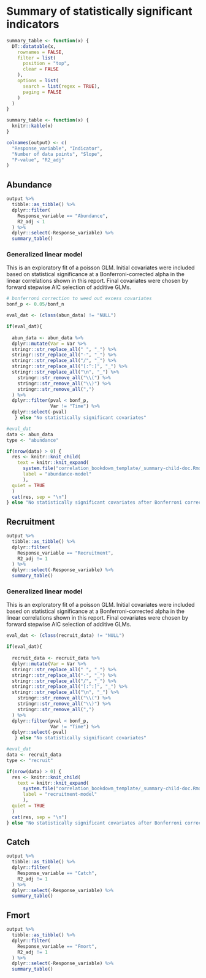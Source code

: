 # Summary of statistically significant indicators

```r
summary_table <- function(x) {
  DT::datatable(x,
    rownames = FALSE,
    filter = list(
      position = "top",
      clear = FALSE
    ),
    options = list(
      search = list(regex = TRUE),
      paging = FALSE
    )
  )
}
```

```r
summary_table <- function(x) {
  knitr::kable(x)
}
```

```r
colnames(output) <- c(
  "Response_variable", "Indicator",
  "Number of data points", "Slope",
  "P-value", "R2_adj"
)
```

## Abundance
```r
output %>%
  tibble::as_tibble() %>%
  dplyr::filter(
    Response_variable == "Abundance",
    R2_adj < 1
  ) %>%
  dplyr::select(-Response_variable) %>%
  summary_table()
```

### Generalized linear model

This is an exploratory fit of a poisson GLM. Initial covariates were included based on statistical significance at a Bonferroni-corrected alpha in the linear correlations shown in this report. Final covariates were chosen by forward stepwise AIC selection of additive GLMs.

```r
# bonferroni correction to weed out excess covariates
bonf_p <- 0.05/bonf_n
```

```r
eval_dat <- (class(abun_data) != "NULL")

if(eval_dat){
  
  abun_data <- abun_data %>%
  dplyr::mutate(Var = Var %>%
  stringr::str_replace_all(" ", "_") %>%
  stringr::str_replace_all("-", "_") %>%
  stringr::str_replace_all("/", "_") %>%
  stringr::str_replace_all("[:^:]", "_") %>%
  stringr::str_replace_all("\n", "_") %>%
    stringr::str_remove_all("\\(") %>%
    stringr::str_remove_all("\\)") %>%
    stringr::str_remove_all(",")
  ) %>%
  dplyr::filter(pval < bonf_p,
                Var != "Time") %>%
  dplyr::select(-pval)
   } else "No statistically significant covariates"
```

```r
#eval_dat
data <- abun_data
type <- "abundance"

if(nrow(data) > 0) {
  res <- knitr::knit_child(
    text = knitr::knit_expand(
      system.file("correlation_bookdown_template/_summary-child-doc.Rmd", package = "NEesp"),
      label = "abundance-model"
      ),
  quiet = TRUE
  )
  cat(res, sep = "\n")
} else "No statistically significant covariates after Bonferroni correction"
```


## Recruitment
```r
output %>%
  tibble::as_tibble() %>%
  dplyr::filter(
    Response_variable == "Recruitment",
    R2_adj != 1
  ) %>%
  dplyr::select(-Response_variable) %>%
  summary_table()
```

### Generalized linear model

This is an exploratory fit of a poisson GLM. Initial covariates were included based on statistical significance at a Bonferroni-corrected alpha in the linear correlations shown in this report. Final covariates were chosen by forward stepwise AIC selection of additive GLMs.

```r
eval_dat <- (class(recruit_data) != "NULL")

if(eval_dat){
  
  recruit_data <- recruit_data %>%
  dplyr::mutate(Var = Var %>%
  stringr::str_replace_all(" ", "_") %>%
  stringr::str_replace_all("-", "_") %>%
  stringr::str_replace_all("/", "_") %>%
  stringr::str_replace_all("[:^:]", "_") %>%
  stringr::str_replace_all("\n", "_") %>%
    stringr::str_remove_all("\\(") %>%
    stringr::str_remove_all("\\)") %>%
    stringr::str_remove_all(",")
  ) %>%
  dplyr::filter(pval < bonf_p,
                Var != "Time") %>%
  dplyr::select(-pval)
   } else "No statistically significant covariates"

```

```r
#eval_dat
data <- recruit_data
type <- "recruit"

if(nrow(data) > 0) {
  res <- knitr::knit_child(
    text = knitr::knit_expand(
      system.file("correlation_bookdown_template/_summary-child-doc.Rmd", package = "NEesp"),
      label = "recruitment-model"
      ),
  quiet = TRUE
  )
  cat(res, sep = "\n")
} else "No statistically significant covariates after Bonferroni correction"
```

## Catch
```r
output %>%
  tibble::as_tibble() %>%
  dplyr::filter(
    Response_variable == "Catch",
    R2_adj != 1
  ) %>%
  dplyr::select(-Response_variable) %>%
  summary_table()
```

## Fmort
```r
output %>%
  tibble::as_tibble() %>%
  dplyr::filter(
    Response_variable == "Fmort",
    R2_adj != 1
  ) %>%
  dplyr::select(-Response_variable) %>%
  summary_table()
```

